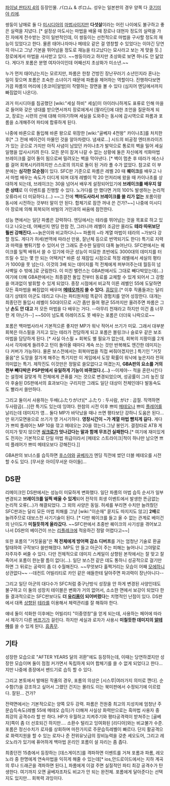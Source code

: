 [[파이널 판타지 4]]의 등장인물. パロム & ポロム. 성우는 일본판의 경우 양쪽 다 [[쿠기미야 리에]].

쌍둥이 남매로 둘 다 [[미시디아]]의 [[마법사]]이지만 '''다섯살'''이라는 어린 나이에도 불구하고 좋은 실력을 지녔다. [* 설정상 마도사는 마법을 배울 때 장로나 대현자 정도의 실력을 가진 자에게 전수받는 것이 일반적인데, 이 쌍둥이는 선천적으로 마법을 구사할 정도의 재능이 있었다고 한다. 물론 태어나자마나 메테오 같은 걸 영창할 수 있었다는 이야긴 당연히 아니고 그냥 기본을 뛰어넘을 정도로 재능을 타고났다는 묘사라고 보는 게 맞을 듯.] 장로에게서 마법을 사사받고 있다. ~~쌍둥이라고 하지만 초상화로 보면 하나도 안 닮았다. 게다가 포롬은 분명 여자아이인데 어째선지 초상화가 미소년.~~

누가 먼저 태어났는지는 모르지만, 파롬은 한창 건방진 장난꾸러기 소년인지라 혼나는 일이 잦으며 포롬은 조숙한 소녀이기 때문에 파롬을 제어하는 역할이다. 진행하다보면 가끔 파롬의 머리에 [츳코미|알밤]이 작렬하는 장면을 볼 수 있다 (심지어 엔딩에서까지 빠짐없이 나온다).

과거 미시디아를 침공했던 [wiki:"세실 하비" 세실]이 아이러니하게도 표류로 인해 마을로 들어와 갖은 냉대를 받으면서까지 장로에게서 [팔라딘]에 대한 조언을 질문하게 되고, 장로는 시련의 산에 대해 이야기하며 세실을 도와주는 동시에 감시역으로 파롬과 포롬을 소개해주어 파티에 합류하게 된다.

나중에 바론으로 돌입해 바론 왕으로 위장한 [wiki:"골베자 4천왕" 카이나초]를 처치한 후[* 그 전에 베이건이 마물인 것을 알아차렸다. 냄새로...] 시드의 비공정 엔터프라이즈가 있는 곳으로 가지만 아직 사념이 남았던 카이나초가 발악으로 통로의 벽을 밀어 세실 일행을 압사시키려 든다. 모든 문이 잠겨 나갈 수 없는 상황에 둘은 자신에게 석화마법 브레이크를 걸어 돌이 됨으로써 밀려오는 벽을 막아낸다. [* 벽이 멈춘 후 테라가 에스나를 걸어 회복시키려하지만 스스로의 의지로 돌이 된 거라 풀 수가 없었다. 참고로 이 부분에는 '''심각한 모순점'''이 있다. SFC판 기준으로 파롬은 레벨 20 때 '''퀘이크'''를 배우고 나서 마법 배우는 속도가 더디게 되며 대개 레벨이 막 20 언저리에 왔을 때 카이나초를 상대하게 되는데, 브레이크는 30을 넘어서 배우게 설정되어있기에 '''브레이크를 배우지 않은 상태'''로 이 이벤트를 진행할 수 있다. 노가다를 안 했다면 거의 100% 발생하는 논리적 오류라서 더 미묘하다.(...) ~~그 전에 '''백마도사라서 브레이크를 쓸 리가 없는''' 포롬이랑 동시에 시전하는 것부터 말이 안 된다. 합체기로 잠깐 꺼내 쓴 건가?~~] 나중에 미시디아 장로에 의해 회복되어 바빌의 거인과의 싸움에 참전한다.

성능 면에서는 일단 파롬은 강력하다. 엔딩에서는 테라를 뛰어넘는 것을 목표로 하고 있다고 나오는데, 어째선지 엔딩 한참 전, 그러니까 레벨이 조금만 올라도 '''테라 따위보단 훨씬 강해진다.'''~~늙은이와 비교하다니~~ 파롬의 ~라 계열 마법이 테라의 ~가보다 강할 정도. 게다가 허세(번역에 따라선 만용, 잘난체 등으로 번역되기도 한다) 특기로 지력과 마력을 뻥튀기할 수 있어서 안 그래도 준수한 딜량이 대폭 늘어난다. SFC판에서는 퀘이크를 일찍 배워서 쓸 수 있기에 아군 성능이 미묘한 초반에도 3000대의 데미지를 터뜨릴 수 있는 몇 안 되는 어택커[* 바론 성 재잠입 시점으로 적정 레벨에서 세실의 평타가 1000을 못 넘는다. 이것의 3배 되는 데미지를 적 전체에게 퍼부어주는데 월등히 넘사벽일 수 밖에.]로 군림한다. 이 미친 밸런스는 GBA판에서도 그대로 빼다박았는데(…) 여기에 더해 GBA판에서는 최종결전 돌입 전부터 동료를 교체할 수 있게 되어서 그 강함을 여과없이 발휘할 수 있게 되었다. 종장 시점에서 비교적 이른 레벨인 55에 도달하면 모든 흑마법을 빠짐없이 배우며 '''[[메테오]]까지 쓸 수 있다.''' [[흠많무]].[* 이후 작품들과는 달리 대기 상태의 아군도 데리고 다니는 파티원처럼 똑같이 경험치를 얻어 성장한다. 대개는 최종던전 돌입시 레벨이 50대이므로 시간 좀만 들여 평균 55까지만 올려주면 파롬은 그냥 '''손도 안 대고''' 저 모든 마법을 다 배우는 거다. --아무리 천재라고 하지만 이건 좀 너무한 게 아닌가--] ~~50이 넘도록 아레이즈도 못 배우는 포롬은 더더욱 나락으로~~

포롬은 백마법사라서 기본적으론 좋지만 MP가 워낙 적어서 쓰기가 미묘. 그래서 대부분 회복은 아스필을 가지고 있는 테라가 전담하게 되고 포롬은 블링크나 슬로우 같은 보조마법을 담당하게 된다. [* 사실 아스필 + 회복도 별 필요가 없는데, 회복의 지팡이를 2개 사서 각자에게 들려주고 턴이 돌아올 때마다 계속 쓰는 것만 반복해도 엔간한 데미지는 다 커버가 가능하다. 물론 보스전에서는 회복마법을 직접 써줘야겠지만.] 특기인 "거짓울음"은 도망을 잘가게 해주는 특기지만 이 게임에서 도망 확률이 워낙에 높은지라 전혀 의미없는 특기. 제작진도 이것만은 정말로 쓸모없다고 여겼는지, '''GBA판의 요소를 거의 전부 빼다박은 PSP판에서 유일하게 기능이 바뀌었다.(...)''' --이제야-- 적을 혼란시킨다는 설정에 걸맞게 적 전체에게 콘퓨를 거는 것으로 변경되었으며, 성공률이 그리 높진 않아 후술된 DS판에서의 효과보다는 구리지만 그래도 일단 대상이 전체인데다 발동속도도 빨라서 쓸만하다.

그리고 둘이서 사용하는 두배(ふたりがけ)[* ふたり : 두사람, がけ : 곱절. 직역하면 두사람곱(…)]란 특기도 있는데 잉여다. 한참의 시전 이후 쁘띠 [[메테오]]나 쁘띠 [[플레어]]를 날리는데 데미지가 영... 둘다 MP가 바닥났을 때나 쓰면 평타보단 강하니 도움은 된다...만 위기모면용으로 쓰기가 영 거시기하다. '''영창시간이 ~가 계열 마법 뺨치게 길다.''' 게다가 쁘띠 플레어는 MP 10을 깎고 메테오는 20을 깎는다.그냥 봉인기. 결정타로 ATB 게이지가 맞지 않으면 '''[[싱크로]]가 엇나갔다는 말과 함께 무조건 실패한다.'''[* 여기에 재미있게도 전자는 기본적으로 단일 마법 취급이라서 [메테오 스트라이크|적이 하나만 남으면 쁘띠 플레어가 쁘띠 메테오보다 강해진다.]] 

GBA판의 보너스를 습득하면 [[후스야]]와 [[골베자]]가 엔딩 직전에 썼던 더블 메테오를 시전할 수도 있다. [무서운 아이|무서운 아이들]...

== DS판 ==
리메이크인 DS판에서는 성능이 미묘하게 변화했다. 일단 파롬의 마법 습득 순서가 일부 변경되고 '''브레이크를 일찍 배울 수 있게'''되어 전작의 희생 이벤트에서 발생한 뜬금없는 논리적 오류(…)가 해결되었다. 그 외의 사양은 동일. 허세를 부리면 수치만 늘려줬던 SFC판과는 달리 모든 마법 피해를 그냥 [wiki:"이순재" 묻지도 따지지도 않고] '''2배'''로 늘려주므로 대보스전 사기기술이 된다. [* 다만 퀘이크를 들고 올 수 없는 관계로 베이건의 난이도가 '''미칠듯하게 올라갔다.''' ~~SFC판에서 초중반 퀘이크의 사기성을 겪어보고 나서 DS판의 베이건이 쓰는 [[리플레크]]에 적응하긴 정말 어렵다고~~]

또한 포롬의 "거짓울음"은 '''적 전체에게 방어력 감소 디버프'''를 거는 엄청난 기술로 환골탈태하여 구작보다 쓸만해졌다. MP도 안 들고 아군이 주는 피해는 늘어나니 그야말로 자주자주 써줄 수 있다. 다만 전체적으로 데미지 스케일이 상향된 본작에서는 잘 맞고 잘 죽어서 포롬이 한눈팔 틈이 없다(…). 일단 보스전 같은 데도 통하니 성공적으로 걸기만 하면 그 뒤로는 공략이 좀 더 수월해진다. ~~무엇보다 훌쩍거리는 모습이 어째 [[모에]]하니 상관없다~~ --데컨트 어빌리티로 카인 같은 애들한테 달아주면 파괴력이 장난아니다--

그리고 일단 아군의 대다수가 SFC처럼 중구난방식 성장을 안 하게 변경된 사양인데도 불구하고 이 둘의 성장치 테이블은 변화가 거의 없어서, 소소한 면에서 보강이 되었다 한들 결과적으로는 SFC판보다도 '''더 [[유리몸]]이 되어버렸다'''는 치명적인 난점이 있다. DS판에서 대폭 [[상향]]된 [[테라]]를 이용해서 체력관리를 잘 해줘야 한다.

얘네 둘이 석화한 이후에는 어빌리티 "이중영창"을 얻게 되는데, 사용하는 페어에 따라서 제각기 다른 [[버프]]기가 걸린다. 하지만 세실과 로자가 사용시 '''미칠듯한 데미지의 [[알테마]]'''를 쓸 수 있게 된다. [[흠좀무]].
== 기타 ==
성장한 모습으로 "AFTER YEARS 달의 귀환"에도 등장하는데, 이때는 당연하겠지만 성장한 모습이며 둘이 점점 커가면서 독립하게 되어 합체기를 쓸 수 없게 되었다고 한다...지만 나중에 종장에서 밴드기로 습득 할 수 있다.

그리고 본토에서 발매된 작품의 경우, 포롬의 의상은 [시스루|여러가지 의미로 깬다]. 순수함(?)을 강조하고 싶어서 그랬던 건지는 몰라도 이는 북미판에서 수정되기에 이르렀다. 잘된... 건가?

전력면에서는 기본적으로는 양쪽 모두 강력. 파롬은 전원중 최고의 지성치에 엄청난 주문습득속도(레벨 55에 메테오 습득)가 더해져 사실상 화력만으로는 흑마법 사용자 중 최강의 공격수라 할 만 하다. HP가 우월하고 지켜주기와 평타공격력이 받쳐주는 [골베자]쪽이 좀 더 선호되긴 하지만.... 소환수 털리고 잉여화된 [리디아]와는 비교불가 수준.
포롬은 정신수치가 로자를 상회하며 마찬가지로 주문습득레벨이 빠르다. 단지 활공격으로 화력지원을 할 수 있는 로자나 준 전위유닛급의 장비능력을 갖춘 세오도어, 그리고 레오노라가 있기에 퓨어하게 백마법 온리인 포롬이 설 자리는 좀 좁다.

최종던전 15층에서 등장하는 [데스게이즈]를 격파하면 이벤트를 거쳐 포롬과 파롬, 레오노라 중 한명에게 연속마법을 익히게 해줄 수 있는데[* ios,안드로이드에서는 지하 계곡의 루나 드래곤을 격파하면 된다.], 파롬에게 이걸 주면 실질적인 파티 최강 공격수가 탄생한다. 여기까지 오면 골베자조차도 비교가 안 되는 완전체. 포롬에게 달아준다는 선택지도 있지만... 회복력 과잉이다.
